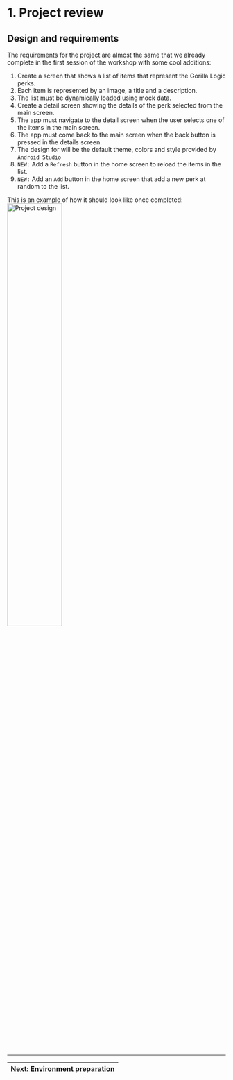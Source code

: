 # 1. Project review

## Design and requirements

The requirements for the project are almost the same that we already complete in the first session of the workshop with some cool additions:
1. Create a screen that shows a list of items that represent the Gorilla Logic perks.
1. Each item is represented by an image, a title and a description.
1. The list must be dynamically loaded using mock data.
1. Create a detail screen showing the details of the perk selected from the main screen.
1. The app must navigate to the detail screen when the user selects one of the items in the main screen.
1. The app must come back to the main screen when the back button is pressed in the details screen.
1. The design for will be the default theme, colors and style provided by `Android Studio`
1. `NEW:` Add a `Refresh` button in the home screen to reload the items in the list.
1. `NEW:` Add an `Add` button in the home screen that add a new perk at random to the list.

This is an example of how it should look like once completed:
</br>
<img src="images/2-image.png" width="50%"  alt="Project design"/>
</br>

---

| [Next: Environment preparation](environment-preparation.mdx) |
| -:|
